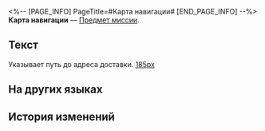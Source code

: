 <%-- [PAGE_INFO]
PageTitle=#Карта навигации#
[END_PAGE_INFO] --%>
{{Предмет Инфобокс
|id          = 140070
|Изображение = Предмет Карта навигации.png
|Тип         = Предмет миссии
|Инвентарь   = Миссии
|Редкость    = 3
|Эффект      = 
|Описание    = Указывает путь до адреса доставки.
}}
{{Описание|''«"Журавль-экспресс" предупреждает, что под лозунгом "Мы оставили посылку под вашей дверью!" орудуют мошенники»''.}}
'''Карта навигации''' — [[Предмет миссии]].

==Текст==
<div align="center">{{Цвет|Ключевой|Карта навигации}}</div>
Указывает путь до адреса доставки.
[[Файл:Предмет Карта навигации.png|185px]]

==На других языках==
{{На других языках
|en   = Logistic Navigation Map
|zhs  = 物流导航图
|zht  = 物流導航圖
|ja   = 物流航行図
|ko   = 물류 내비게이션 맵
|es   = Mapa de navegación de logística
|fr   = Carte de navigation logistique
|ru   = Карта навигации
|th   = แผนที่นำทางการขนส่ง
|vi   = Bản Đồ Hành Trình Vận Chuyển
|de   = Logistische Navigationskarte
|id   = Peta Navigasi Logistik
|pt   = Mapa de Navegação Logístico
}}

==История изменений==
{{История изменений|3.5}}
